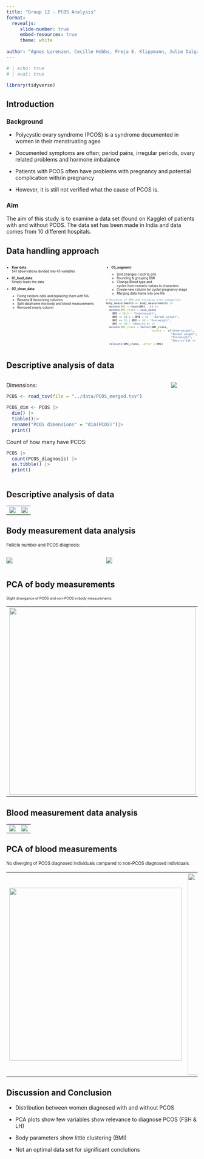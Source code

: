```yaml
---
title: "Group 12 - PCOS Analysis"
format:
  revealjs:
     slide-number: true
     embed-resources: true
     theme: white
      
author: "Agnes Lorenzen, Cecille Hobbs, Freja E. Klippmann, Julie Dalgaard Petersen & Mille Rask Sander"
---
```


```r
# | echo: true 
# | eval: true  

library(tidyverse)
```

## Introduction {.smaller}

### Background

-   Polycystic ovary syndrome (PCOS) is a syndrome documented in women in their menstruating ages

-   Documented symptoms are often; period pains, irregular periods, ovary related problems and hormone imbalance

-   Patients with PCOS often have problems with pregnancy and potential complication with/in pregnancy

-   However, it is still not verified what the cause of PCOS is.

### Aim

The aim of this study is to examine a data set (found on Kaggle) of patients with and without PCOS. The data set has been made in India and data comes from 10 different hospitals.

## Data handling approach {style=".smaller"}

::: columns
::: {.column width="50%"}
::: {style="font-size: 0.6em"}
::: incremental
-   <strong>Raw data</strong>:<br />541 observations divided into 45 variables<br />

-   <strong>01_load_data</strong>:<br />Simply loads the data<br />

-   <strong>02_clean_data</strong>:<br />

    ::: nonincremental
    -   Fixing random cells and replacing them with NA
    -   Rename & factorizing columns
    -   Split dataframe into body and blood measurements
    -   Removed empty column<br />
    :::
:::
:::
:::

::: {.column width="50%"}
::: {style="font-size: 0.6em"}
::: incremental
-   <strong>03_augment</strong>:<br />

    <div>

    -   Unit changes ( inch to cm)
    -   Rounding & grouping BMI
    -   Change Blood type and cycles from numeric values to characters
    -   Create new column for cycle/ pregnancy stage
    -   Merging data frame into one file<br />

    </div>
:::

``` .r

# Rounding of BMI and dividing into categories
body_measurements <- body_measurements |>
  mutate(BMI = round(BMI, 1)) |> 
  mutate(BMI_class = case_when(
    BMI < 18.5 ~ "Underweight",
    BMI <= 18.5 | BMI < 25 ~ "Normal weight",
    BMI <= 25 | BMI < 30 ~ "Overweight",
    BMI >= 30 ~ "Obesity")) |>
  mutate(BMI_class = factor(BMI_class,
                            levels =  c("Underweight", 
                                        "Normal weight",
                                        "Overweight", 
                                        "Obesity"))) |>
  relocate(BMI_class, .after = BMI)
```
:::
:::
:::

## Descriptive analysis of data {style=".smaller"}

::: columns
::: {.column width="50%" style=".smaller"}
::: {style="font-size: 1em"}
Dimensions:

```r
PCOS <- read_tsv(file = "../data/PCOS_merged.tsv")

PCOS_dim <- PCOS |>
  dim() |>
  tibble()|>
  rename("PCOS dimensions" = "dim(PCOS)")|>
  print()
```

Count of how many have PCOS:

```r
PCOS |> 
  count(PCOS_diagnosis) |>
  as.tibble() |>
  print()
```
:::
:::

::: {.column width="50%" style=".smaller"}
![](../results/04_age_hist.png)
:::
:::

## Descriptive analysis of data {style=".smaller"}

<div>

|                            |                                |
|----------------------------|--------------------------------|
| ![](images/04_BMI_bar.png) | ![](images/04_period_dens.png) |

</div>

## Body measurement data analysis

::: {style=".smaller, font-size: 0.8em"}
<div>

::: {style="font-size: 0.8em"}
Follicle number and PCOS diagnosis:
:::

</div>

::: columns
::: {.column width="50%"}
![](images/05_follicle_L_box-01.png){style=".smaller"}
:::

::: {.column width="50%"}
![](images/05_follicle_R_box-01.png){style=".smaller"}
:::
:::
:::

## PCA of body measurements

::: {style="font-size: 0.8em"}
<div>

::: {style="font-size: 0.8em"}
Slight divergance of PCOS and non-PCOS in body measurements.
:::

</div>

|                                           |                                                          |
|-------------------------------------------|----------------------------------------------------------|
| ![](images/07_body_PCA.png){width="13cm"} | ![](images/07_rotation_matrix_body-01.png){width="13cm"} |
:::

## Blood measurement data analysis

<div>

|                               |                                      |
|-------------------------------|--------------------------------------|
| ![](images/06_box_AMH-04.png) | ![](images/06_cor_blood_plot-03.png) |

</div>

## PCA of blood measurements

<div>

::: {style="font-size: 0.8em"}
No diverging of PCOS diagnosed individuals compared to non-PCOS diagnosed individuals.
:::

|                                            |                                                              |
|--------------------------------------------|--------------------------------------------------------------|
| ![](images/07_blood_PCA.png){width="12cm"} | ![](images/07_explained_variance_blood-01.png){width="14cm"} |

</div>

## Discussion and Conclusion

-   Distribution between women diagnosed with and without PCOS

-   PCA plots show few variables show relevance to diagnose PCOS (FSH & LH)

-   Body parameters show little clustering (BMI)

-   Not an optimal data set for significant conclutions
